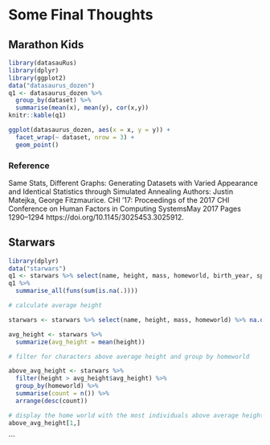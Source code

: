 # Some Final Thoughts

## Marathon Kids

```r
library(datasauRus)
library(dplyr)
library(ggplot2)
data("datasaurus_dozen")
q1 <- datasaurus_dozen %>% 
  group_by(dataset) %>% 
  summarise(mean(x), mean(y), cor(x,y))
knitr::kable(q1)

ggplot(datasaurus_dozen, aes(x = x, y = y)) +
  facet_wrap(~ dataset, nrow = 3) +
  geom_point()
```

### Reference

Same Stats, Different Graphs: Generating Datasets with Varied Appearance and Identical Statistics through Simulated Annealing Authors: Justin Matejka, George Fitzmaurice. CHI '17: Proceedings of the 2017 CHI Conference on Human Factors in Computing SystemsMay 2017 Pages 1290–1294 https://doi.org/10.1145/3025453.3025912.

## Starwars

```r

library(dplyr)
data("starwars")
q1 <- starwars %>% select(name, height, mass, homeworld, birth_year, species)
q1 %>%
  summarise_all(funs(sum(is.na(.))))

# calculate average height

starwars <- starwars %>% select(name, height, mass, homeworld) %>% na.omit()

avg_height <- starwars %>%
  summarize(avg_height = mean(height))

# filter for characters above average height and group by homeworld

above_avg_height <- starwars %>%
  filter(height > avg_height$avg_height) %>%
  group_by(homeworld) %>%
  summarise(count = n()) %>%
  arrange(desc(count))

# display the home world with the most individuals above average height
above_avg_height[1,]


```


```

